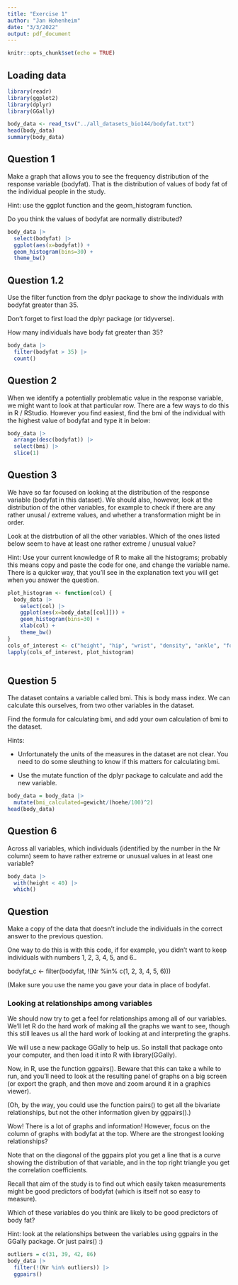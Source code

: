 ```yaml
---
title: "Exercise 1"
author: "Jan Hohenheim"
date: "3/3/2022"
output: pdf_document
---
```


```r
knitr::opts_chunk$set(echo = TRUE)
```

## Loading data

```r
library(readr)
library(ggplot2)
library(dplyr)
library(GGally)

body_data <- read_tsv("../all_datasets_bio144/bodyfat.txt")
head(body_data)
summary(body_data)
```

## Question 1
Make a graph that allows you to see the frequency distribution of the response variable (bodyfat). That is the distribution of values of body fat of the individual people in the study.

Hint: use the ggplot function and the geom_histogram function.

Do you think the values of bodyfat are normally distributed?

```r
body_data |>
  select(bodyfat) |>
  ggplot(aes(x=bodyfat)) +
  geom_histogram(bins=30) +
  theme_bw()

```

## Question 1.2
Use the filter function from the dplyr package to show the individuals with bodyfat greater than 35.

Don't forget to first load the dplyr package (or tidyverse).

How many individuals have body fat greater than 35?

```r
body_data |>
  filter(bodyfat > 35) |>
  count()
```

## Question 2
When we identify a potentially problematic value in the response variable, we might want to look at that particular row. There are a few ways to do this in R / RStudio. However you find easiest, find the bmi of the individual with the highest value of bodyfat and type it in below:

```r
body_data |>
  arrange(desc(bodyfat)) |>
  select(bmi) |>
  slice(1)
```

## Question 3
We have so far focused on looking at the distribution of the response variable (bodyfat in this dataset). We should also, however, look at the distribution of the other variables, for example to check if there are any rather unusal / extreme values, and whether a transformation might be in order.

Look at the distrbution of all the other variables. Which of the ones listed below seem to have at least one rather extreme / unusual value?

Hint: Use your current knowledge of R to make all the histograms; probably this means copy and paste the code for one, and change the variable name. There is a quicker way, that you'll see in the explanation text you will get when you answer the question.

```r
plot_histogram <- function(col) {
  body_data |>
    select(col) |>
    ggplot(aes(x=body_data[[col]])) +
    geom_histogram(bins=30) +
    xlab(col) +
    theme_bw()
}
cols_of_interest <- c("height", "hip", "wrist", "density", "ankle", "forearm") 
lapply(cols_of_interest, plot_histogram) 
  
```

## Question 5
The dataset contains a variable called bmi. This is body mass index. We can calculate this ourselves, from two other variables in the dataset.

Find the formula for calculating bmi, and add your own calculation of bmi to the dataset.

Hints:

- Unfortunately the units of the measures in the dataset are not clear. You need to do some sleuthing to know if this matters for calculating bmi.

- Use the mutate function of the dplyr package to calculate and add the new variable.

```r
body_data = body_data |> 
  mutate(bmi_calculated=gewicht/(hoehe/100)^2)
head(body_data)
```

## Question 6
Across all variables, which individuals (identified by the number in the Nr column) seem to have rather extreme or unusual values in at least one variable?

```r
body_data |>
  with(height < 40) |>
  which()
```

## Question 


Make a copy of the data that doesn't include the individuals in the correct answer to the previous question.

One way to do this is with this code, if for example, you didn't want to keep individuals with numbers 1, 2, 3, 4, 5, and 6..

bodyfat_c <- filter(bodyfat, !(Nr %in% c(1, 2, 3, 4, 5, 6)))

(Make sure you use the name you gave your data in place of bodyfat.

### Looking at relationships among variables

We should now try to get a feel for relationships among all of our variables. We'll let R do the hard work of making all the graphs we want to see, though this still leaves us all the hard work of looking at and interpreting the graphs.

We will use a new package GGally to help us. So install that package onto your computer, and then load it into R with library(GGally).

Now, in R, use the function ggpairs(). Beware that this can take a while to run, and you'll need to look at the resulting panel of graphs on a big screen (or export the graph, and then move and zoom around it in a graphics viewer).

(Oh, by the way, you could use the function pairs() to get all the bivariate relationships, but not the other information given by ggpairs().)

Wow! There is a lot of graphs and information! However, focus on the column of graphs with bodyfat at the top. Where are the strongest looking relationships?

Note that on the diagonal of the ggpairs plot you get a line that is a curve showing the distribution of that variable, and in the top right triangle you get the correlation coefficients.

 

Recall that aim of the study is to find out which easily taken measurements might be good predictors of bodyfat (which is itself not so easy to measure).

Which of these variables do you think are likely to be good predictors of body fat?

Hint: look at the relationships between the variables using ggpairs in the GGally package. Or just pairs() :)


```r
outliers = c(31, 39, 42, 86)
body_data |>
  filter(!(Nr %in% outliers)) |>
  ggpairs()
```
